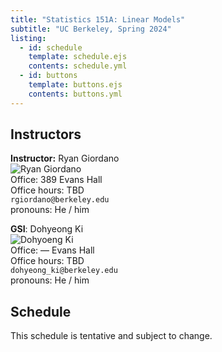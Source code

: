 ```yaml
---
title: "Statistics 151A: Linear Models"
subtitle: "UC Berkeley, Spring 2024"
listing:
  - id: schedule
    template: schedule.ejs
    contents: schedule.yml
  - id: buttons
    template: buttons.ejs
    contents: buttons.yml
---
```


::: {#buttons}
:::


## Instructors


::: {.grid}

::: {.g-col-4}
**Instructor:** Ryan Giordano<br>
![Ryan Giordano](images/rgiordano.jpg)<br>
Office: 389 Evans Hall<br>
Office hours: TBD<br>
`rgiordano@berkeley.edu`<br>
pronouns: He / him
:::

::: {.g-col-8}
**GSI**: Dohyeong Ki<br>
![Dohyoeng Ki](images/dohyeongki.jpg)<br>
Office: --- Evans Hall<br>
Office hours: TBD<br>
`dohyeong_ki@berkeley.edu`<br>
pronouns: He / him
:::

:::






## Schedule

This schedule is tentative and subject to change.

::: {#schedule}
:::

